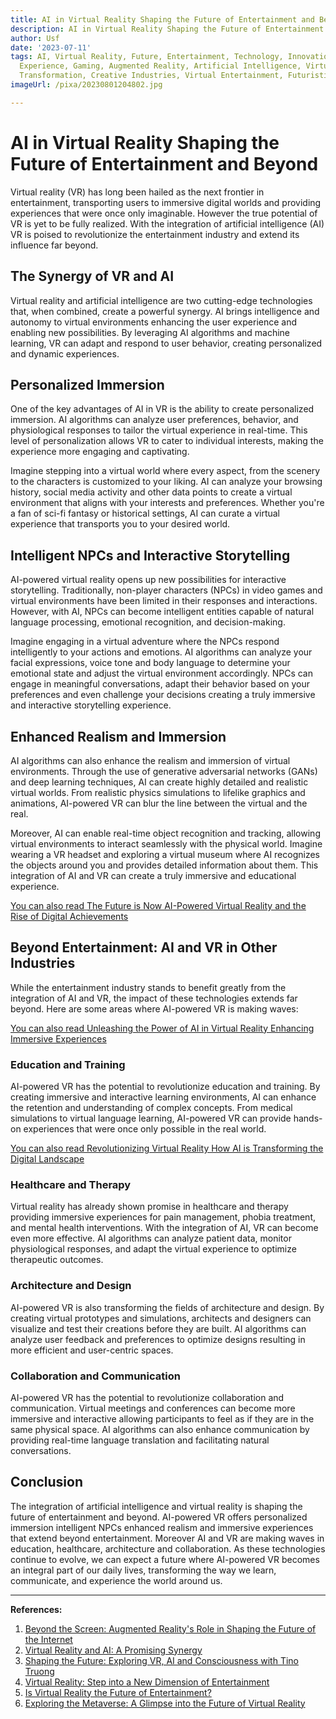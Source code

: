 ```yaml
---
title: AI in Virtual Reality Shaping the Future of Entertainment and Beyond
description: AI in Virtual Reality Shaping the Future of Entertainment and Beyond
author: Usf
date: '2023-07-11'
tags: AI, Virtual Reality, Future, Entertainment, Technology, Innovation, Immersive
  Experience, Gaming, Augmented Reality, Artificial Intelligence, Virtual World, Digital
  Transformation, Creative Industries, Virtual Entertainment, Futuristic Experiences
imageUrl: /pixa/20230801204802.jpg

---
```

# AI in Virtual Reality Shaping the Future of Entertainment and Beyond

Virtual reality (VR) has long  been hailed as the next frontier in entertainment, transporting users to immersive digital worlds and  providing experiences that were once  only imaginable.  However  the true potential of VR is yet  to be fully realized. With the integration of artificial intelligence (AI) VR is poised to revolutionize the entertainment industry and extend its influence far  beyond.

##  The Synergy  of VR and AI

Virtual  reality and artificial intelligence are two cutting-edge technologies that, when combined, create a powerful synergy. AI brings  intelligence and autonomy to virtual  environments  enhancing the user experience and enabling new possibilities. By leveraging AI algorithms and machine  learning, VR can  adapt and respond to user behavior, creating personalized and dynamic experiences.

## Personalized Immersion

One of the  key advantages  of AI in VR  is the ability to create personalized immersion. AI algorithms can analyze user preferences, behavior, and physiological responses to tailor the virtual experience in real-time. This level  of personalization allows VR to cater to individual interests, making the experience more engaging and  captivating.

Imagine stepping into a virtual world where every aspect, from  the scenery  to the characters is customized to your liking.  AI  can analyze your  browsing history,  social media activity and other data points to create a virtual environment that aligns with your interests and preferences. Whether you're a fan of sci-fi fantasy or historical settings, AI can curate a virtual experience that transports you to  your desired world.

##  Intelligent NPCs and Interactive  Storytelling

AI-powered virtual reality opens up new possibilities for interactive storytelling. Traditionally, non-player characters (NPCs) in video games and virtual environments have been limited in their responses and interactions.  However, with AI, NPCs  can become intelligent entities capable of natural  language processing, emotional  recognition, and decision-making.

Imagine engaging in a virtual adventure where the NPCs respond intelligently to your actions and emotions. AI algorithms can analyze your facial expressions,  voice tone and body language  to determine your emotional state and adjust the  virtual environment accordingly. NPCs can engage in meaningful  conversations, adapt their behavior based on your preferences and  even challenge your decisions creating a truly  immersive and interactive storytelling experience.

## Enhanced Realism and Immersion

AI algorithms can also enhance the realism and immersion of virtual environments. Through the use of generative adversarial networks (GANs) and deep learning  techniques, AI can create highly detailed and realistic  virtual worlds. From realistic physics simulations to lifelike graphics and animations, AI-powered VR can blur the line between the virtual and the real.

Moreover, AI can enable real-time object recognition and  tracking, allowing virtual environments to interact seamlessly with the physical world. Imagine wearing a VR headset and exploring a virtual museum where AI recognizes the objects around you and provides detailed information about  them. This integration of AI and VR can create a truly immersive and educational experience.

[You  can also  read The Future is Now AI-Powered Virtual Reality and the Rise of Digital Achievements](The%20Future%20is%20Now%20AI-Powered%20Virtual%20Reality%20and%20the%20Rise%20of%20Digital%20Achievements)


## Beyond Entertainment: AI and VR in Other  Industries

While the entertainment industry  stands to benefit greatly from  the integration of AI and VR, the impact of these technologies extends far beyond. Here are some areas where AI-powered VR is  making waves:

[You can also read  Unleashing the Power of AI in  Virtual  Reality Enhancing Immersive Experiences](Unleashing%20the%20Power%20of%20AI%20in%20Virtual%20Reality%20Enhancing%20Immersive%20Experiences)


### Education and Training

AI-powered VR has the potential to revolutionize education and training.  By creating immersive and interactive learning environments, AI can enhance the  retention and understanding of complex concepts. From medical simulations to virtual language learning, AI-powered VR can provide hands-on experiences that were once only possible in  the real world.

[You can  also read  Revolutionizing Virtual Reality How AI  is Transforming the Digital Landscape](Revolutionizing%20Virtual%20Reality%20How%20AI%20is%20Transforming%20the%20Digital%20Landscape)


### Healthcare and Therapy

Virtual reality has already shown promise in healthcare and therapy providing immersive experiences for pain  management, phobia treatment,  and mental  health interventions. With the integration of AI, VR can become even more effective. AI  algorithms can analyze  patient data, monitor physiological responses, and  adapt the virtual  experience to optimize therapeutic outcomes.

### Architecture and Design

AI-powered VR is also transforming the fields of architecture and design. By creating virtual prototypes and simulations, architects and  designers can visualize  and test  their creations before they are built. AI algorithms can analyze user feedback and preferences to optimize designs resulting in  more efficient and user-centric  spaces.

### Collaboration and Communication

AI-powered VR  has the potential to revolutionize  collaboration and communication. Virtual meetings and conferences can become more immersive and interactive allowing participants to feel as if they are in the  same physical space. AI  algorithms  can also enhance communication by  providing real-time language translation and facilitating natural  conversations.

## Conclusion

The integration of artificial  intelligence and  virtual reality is shaping  the future of entertainment and beyond. AI-powered  VR offers personalized immersion intelligent NPCs enhanced realism and immersive experiences that extend beyond entertainment. Moreover AI and VR are making waves in education, healthcare, architecture and collaboration. As  these technologies  continue to evolve, we can expect a future where AI-powered VR becomes an integral part of our daily lives,  transforming the way we  learn, communicate, and experience the world around us.

---

**References:**

1. [Beyond the  Screen: Augmented Reality's Role in Shaping the Future of the Internet](https://fagenwasanni.com/news/beyond-the-screen-augmented-realitys-role-in-shaping-the-future-of-the-internet/58588/)
2. [Virtual Reality and AI: A Promising Synergy](https://bootcamp.uxdesign.cc/virtual-reality-and-ai-a-promising-synergy-82a4d3174866)
3.  [Shaping the Future: Exploring VR, AI and  Consciousness with Tino Truong](https://youtube.com/watch?v=EKoEqB-v1gM)
4. [Virtual Reality: Step into a New Dimension of Entertainment](https://www.linkedin.com/pulse/virtual-reality-step-new-dimension-entertainment-dr-soha-emam)
5. [Is Virtual Reality the Future of Entertainment?](https://www.linkedin.com/pulse/virtual-reality-future-entertainment-bernard-marr)
6. [Exploring the Metaverse: A Glimpse into  the Future of Virtual Reality](https://medium.com/@faizan711/exploring-the-metaverse-a-glimpse-into-the-future-of-virtual-reality-30288b63d3c6)